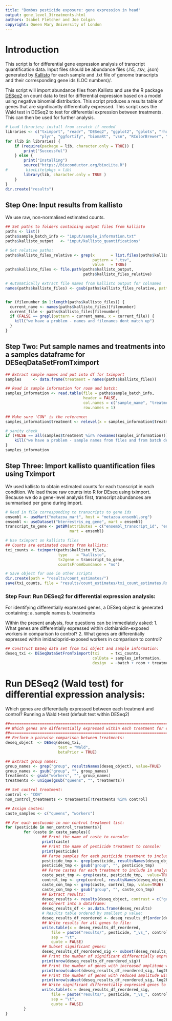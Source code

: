 ```yaml
--- 
title: "Bombus pesticide exposure: gene expression in head"
output: gene_level_3treatments.html
authors: Isabel Fletcher and Joe Colgan
copyright: Queen Mary University of London
--- 
```


# Introduction
This script is for differential gene expression analysis of transcript quantification data.
Input files should be abundance files (.h5, .tsv, .json) generated by [Kallisto](https://pachterlab.github.io/kallisto/manual) 
for each sample and .txt file of genome transcripts 
and their corresponding gene ids (LOC numbers)/.

This script will import abundance files from Kallisto and use the R package [DESeq2](http://bioconductor.org/packages/release/bioc/html/DESeq.html) on count data to test for 
differential expression based on a model using negative binomial distribution.
This script produces a results table of genes that are significantly differentially expressed. 
This script uses the Wald test in DESeq2 to test for differential expression between treatments.
This can then be used for further analysis. 


```r
# Load libraries; install from scratch if needed
libraries <- c("tximport", "readr", "DESeq2", "ggplot2", "gplots", "rhdf5",
               "plyr", "ggfortify", "biomaRt", "vsn", "RColorBrewer", "ReportingTools")
for (lib in libraries) {
    if (require(package = lib, character.only = TRUE)) {
        print("Successful")
    } else {
        print("Installing")
        source("https://bioconductor.org/biocLite.R")
#        biocLite(pkgs = lib)
        library(lib, character.only = TRUE )
    }
}
dir.create("results")
```


## Step One: Input results from kallisto

We use raw, non-normalised estimated counts.
```r
## Set paths to folders containing output files from kallisto
paths <- list()
paths$sample_batch_info <- "input/sample_information.txt"
paths$kallisto_output   <- "input/kallisto_quantifications"

# Set relative paths:
paths$kallisto_files_relative <- grep(x       = list.files(paths$kallisto_output, recursive = TRUE),
                                      pattern = ".tsv", 
                                      value   = TRUE)
paths$kallisto_files <- file.path(paths$kallisto_output,
                                  paths$kallisto_files_relative)

# Automatically extract file names from kallisto output for colnames
names(paths$kallisto_files) <- gsub(paths$kallisto_files_relative, pattern = "/.*", replacement = "") 


for (filenumber in 1:length(paths$kallisto_files)) {
  current_name <- names(paths$kallisto_files)[filenumber]
  current_file <- paths$kallisto_files[filenumber]
  if (FALSE == grepl(pattern = current_name, x = current_file)) {
    kill("we have a problem - names and filenames dont match up")
  }
}
```


## Step Two: Put sample names and treatments into a samples dataframe for DESeqDataSetFromTximport

```r
## Extract sample names and put into df for tximport
samples     <- data.frame(treatment = names(paths$kallisto_files))

## Read in sample information for room and batch:
samples_information <- read.table(file = paths$sample_batch_info,
                                  header = FALSE, 
                                  col.names = c("sample_name", "treatment", "room", "batch"),
                                  row.names = 1)

## Make sure 'CON' is the reference:
samples_information$treatment <- relevel(x = samples_information$treatment, ref = "CON") 

# sanity check
if (FALSE == all(samples$treatment %in% rownames(samples_information))) {
    kill("we have a problem - sample names from files and from batch descriptor file  dont match up")
}
samples_information
```


## Step Three: Import kallisto quantification files using Tximport

We used kallisto to obtain estimated counts for each transcript in each condition. 
We load these raw counts into R for DEseq using tximport. 
Because we do a gene-level analysis first, transcript abundances are summarised per gene during import.

```r
# Read in file corresponding to transcripts to gene ids
ensembl <- useMart("metazoa_mart", host = "metazoa.ensembl.org")
ensembl <- useDataset("bterrestris_eg_gene", mart = ensembl)
transcript_to_gene <- getBM(attributes = c("ensembl_transcript_id", "ensembl_gene_id"), 
                            mart = ensembl)

# Use tximport on kallisto files 
## Counts are estimated counts from kallisto:
txi_counts <- tximport(paths$kallisto_files, 
                       type    = "kallisto", 
                       tx2gene = transcript_to_gene,
                       countsFromAbundance = "no")

# Save object for use in other scripts
dir.create(path = "results/count_estimates/")
save(txi_counts, file = "results/count_estimates/txi_count_estimates.Rdata")
```

### Step Four: Run DESeq2 for differential expression analysis:

For identifying differentially expressed genes, a DESeq object is generated containing:
    a. sample names
    b. treatments
    
Within the present analysis, four questions can be immediately asked:
    1. What genes are differentially expressed within clothianidin-exposed workers in comparison to control?
    2. What genes are differentially expressed within imidacloprid-exposed workers in comparison to control?

```r
## Construct DESeq data set from txi object and sample information:
deseq_txi <- DESeqDataSetFromTximport(txi     = txi_counts, 
                                      colData = samples_information, 
                                      design  = ~batch + room + treatment)
```

# Run DESeq2 (Wald test) for differential expression analysis:
  Which genes are differentially expressed between each treatment and control?
  Running a Wald t-test (default test within DESeq2)
  
```r
##==================================================================================================================
## Which genes are differentially expressed within each treatment for each caste in comparison to control?
##==================================================================================================================
## Perform a pairwise comparison between treatments:
deseq_object  <- DESeq(deseq_txi, 
                       test = "Wald", 
                       betaPrior = TRUE)

## Extract group names:
group_names <- grep("group", resultsNames(deseq_object), value=TRUE)
group_names <- gsub("group", "", group_names)
treatments <- gsub("workers", "", group_names)
treatments <- unique(gsub("queens", "", treatments))

## Set control treatment:
control <- "CON"
non_control_treatments <- treatments[!treatments %in% control]

## Assign castes:
caste_samples <- c("queens", "workers")

## For each pestucude in non control treatment list:
for (pesticide in non_control_treatments){
        for (caste in caste_samples){
                ## Print the name of caste to console:
                print(caste)
                ## Print the name of pesticide treatment to console:
                print(pesticide)
                ## Parse samples for each pesticide treatment to include in analysis:
                pesticide_tmp <- grep(pesticide, resultsNames(deseq_object),  value=TRUE)
                pesticide_tmp <- gsub("group", "", pesticide_tmp)
                ## Parse castes for each treatment to include in analysis:
                caste_pest_tmp <- grep(caste, pesticide_tmp,  value=TRUE)
                control_tmp <- grep(control, resultsNames(deseq_object),  value=TRUE)
                caste_con_tmp <- grep(caste, control_tmp, value=TRUE)
                caste_con_tmp <- gsub("group", "", caste_con_tmp)
                ## Extract results:
                deseq_results <- results(deseq_object, contrast = c("group", caste_pest_tmp, caste_con_tmp))
                ## Convert into a dataframe:
                deseq_results_df <- as.data.frame(deseq_results)
                # Results table ordered by smallest p value:
                deseq_results_df_reordered <- deseq_results_df[order(deseq_results_df$pvalue), ]
                ## Write results for all genes to file:
                write.table(x = deseq_results_df_reordered, 
                    file = paste("results/", pesticide, "_vs_", control, "_", caste, "_all.tab", sep=""), 
                    sep = "\t",
                    quote = FALSE)
                ## Subset significant genes:
                deseq_results_df_reordered_sig <- subset(deseq_results_df_reordered, padj <= 0.05)
                ## Print the number of significant differentially expressed genes:
                print(nrow(deseq_results_df_reordered_sig))
                ## Print the number of genes with increased amplitude within pesticide treatment group:
                print(nrow(subset(deseq_results_df_reordered_sig, log2FoldChange > 0)))
                ## Print the number of genes with reduced amplitude within pesticide treatment group:
                print(nrow(subset(deseq_results_df_reordered_sig, log2FoldChange < 0)))
                ## Write significant differentially expressed genes to file:
                write.table(x = deseq_results_df_reordered_sig, 
                    file = paste("results/", pesticide, "_vs_", control, "_", caste, "_sig.tab", sep=""), 
                    sep = "\t",
                    quote = FALSE)
        }
}
```

